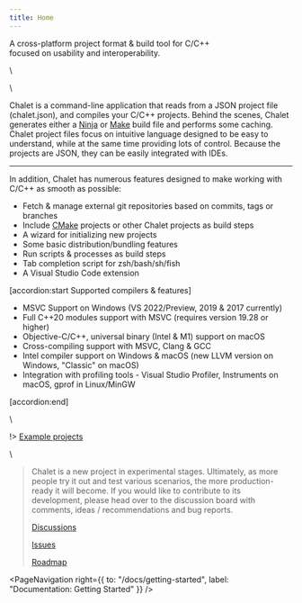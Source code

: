 ```yaml
---
title: Home
---
```


<PageHeading />

<Tagline>A cross-platform project format &amp; build tool for C/C++<br/>focused on usability and interoperability.</Tagline>

\\

<TermDemo />

\\

Chalet is a command-line application that reads from a JSON project file (chalet.json), and compiles your C/C++ projects. Behind the scenes, Chalet generates either a [Ninja](//ninja-build.org/) or [Make](//en.wikipedia.org/wiki/Make_(software)) build file and performs some caching. Chalet project files focus on intuitive language designed to be easy to understand, while at the same time providing lots of control. Because the projects are JSON, they can be easily integrated with IDEs.

---

In addition, Chalet has numerous features designed to make working with C/C++ as smooth as possible:

* Fetch & manage external git repositories based on commits, tags or branches
* Include [CMake](//cmake.org/) projects or other Chalet projects as build steps
* A wizard for initializing new projects
* Some basic distribution/bundling features
* Run scripts & processes as build steps
* Tab completion script for zsh/bash/sh/fish
* A Visual Studio Code extension

[accordion:start Supported compilers & features]

* MSVC Support on Windows (VS 2022/Preview, 2019 & 2017 currently)
* Full C++20 modules support with MSVC (requires version 19.28 or higher)
* Objective-C/C++, universal binary (Intel & M1) support on macOS
* Cross-compiling support with MSVC, Clang & GCC
* Intel compiler support on Windows & macOS (new LLVM version on Windows, "Classic" on macOS)
* Integration with profiling tools - Visual Studio Profiler, Instruments on macOS, gprof in Linux/MinGW

[accordion:end]

\

!> [Example projects](//github.com/orgs/chalet-org/repositories?q=chalet-example)

\

> Chalet is a new project in experimental stages. Ultimately, as more people try it out and test various scenarios, the more production-ready it will become. If you would like to contribute to its development, please head over to the discussion board with comments, ideas / recommendations and bug reports.
>
> [Discussions](//github.com/chalet-org/chalet/discussions)
>
> [Issues](//github.com/chalet-org/chalet/issues)
>
> [Roadmap](//github.com/chalet-org/chalet/projects)


<PageNavigation right={{ to: "/docs/getting-started", label: "Documentation: Getting Started" }} />

